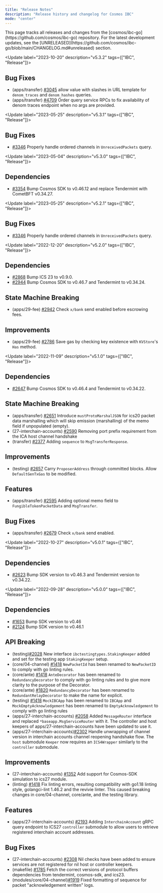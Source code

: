 ```yaml
---
title: "Release Notes"
description: "Release history and changelog for Cosmos IBC"
mode: "center"
---
```


<Info>
  This page tracks all releases and changes from the [cosmos/ibc-go](https://github.com/cosmos/ibc-go) repository.
  For the latest development updates, see the [UNRELEASED](https://github.com/cosmos/ibc-go/blob/main/CHANGELOG.md#unreleased) section.
</Info>

<Update label="2023-10-20" description="v5.3.2" tags={["IBC", "Release"]}>
## Bug Fixes

- (apps/transfer) [\#3045](https://github.com/cosmos/ibc-go/pull/3045) allow value with slashes in URL template for `denom_traces` and `denom_hashes` queries.
- (apps/transfer) [\#4709](https://github.com/cosmos/ibc-go/pull/4709) Order query service RPCs to fix availability of denom traces endpoint when no args are provided.
</Update>

<Update label="2023-05-25" description="v5.3.1" tags={["IBC", "Release"]}>
## Bug Fixes

- [\#3346](https://github.com/cosmos/ibc-go/pull/3346) Properly handle ordered channels in `UnreceivedPackets` query.
</Update>

<Update label="2023-05-04" description="v5.3.0" tags={["IBC", "Release"]}>
## Dependencies

- [\#3354](https://github.com/cosmos/ibc-go/pull/3354) Bump Cosmos SDK to v0.46.12 and replace Tendermint with CometBFT v0.34.27.
</Update>

<Update label="2023-05-25" description="v5.2.1" tags={["IBC", "Release"]}>
## Bug Fixes

- [\#3346](https://github.com/cosmos/ibc-go/pull/3346) Properly handle ordered channels in `UnreceivedPackets` query.
</Update>

<Update label="2022-12-20" description="v5.2.0" tags={["IBC", "Release"]}>
## Dependencies

- [\#2868](https://github.com/cosmos/ibc-go/pull/2868) Bump ICS 23 to v0.9.0.
- [\#2944](https://github.com/cosmos/ibc-go/pull/2944) Bump Cosmos SDK to v0.46.7 and Tendermint to v0.34.24.

## State Machine Breaking

- (apps/29-fee) [\#2942](https://github.com/cosmos/ibc-go/pull/2942) Check `x/bank` send enabled before escrowing fees.

## Improvements

- (apps/29-fee) [\#2786](https://github.com/cosmos/ibc-go/pull/2786) Save gas by checking key existence with `KVStore`'s `Has` method.
</Update>

<Update label="2022-11-09" description="v5.1.0" tags={["IBC", "Release"]}>
## Dependencies

- [\#2647](https://github.com/cosmos/ibc-go/pull/2647) Bump Cosmos SDK to v0.46.4 and Tendermint to v0.34.22.

## State Machine Breaking

- (apps/transfer) [\#2651](https://github.com/cosmos/ibc-go/pull/2651) Introduce `mustProtoMarshalJSON` for ics20 packet data marshalling which will skip emission (marshalling) of the memo field if unpopulated (empty).
- (27-interchain-accounts) [\#2590](https://github.com/cosmos/ibc-go/pull/2590) Removing port prefix requirement from the ICA host channel handshake
- (transfer) [\#2377](https://github.com/cosmos/ibc-go/pull/2377) Adding `sequence` to `MsgTransferResponse`.

## Improvements

- (testing) [\#2657](https://github.com/cosmos/ibc-go/pull/2657) Carry `ProposerAddress` through committed blocks. Allow `DefaultGenTxGas` to be modified.

## Features

- (apps/transfer) [\#2595](https://github.com/cosmos/ibc-go/pull/2595) Adding optional memo field to `FungibleTokenPacketData` and `MsgTransfer`.

## Bug Fixes

- (apps/transfer) [\#2679](https://github.com/cosmos/ibc-go/pull/2679) Check `x/bank` send enabled.
</Update>

<Update label="2022-10-27" description="v5.0.1" tags={["IBC", "Release"]}>
## Dependencies

- [\#2623](https://github.com/cosmos/ibc-go/pull/2623) Bump SDK version to v0.46.3 and Tendermint version to v0.34.22.
</Update>

<Update label="2022-09-28" description="v5.0.0" tags={["IBC", "Release"]}>
## Dependencies

- [\#1653](https://github.com/cosmos/ibc-go/pull/1653) Bump SDK version to v0.46
- [\#2124](https://github.com/cosmos/ibc-go/pull/2124) Bump SDK version to v0.46.1

## API Breaking

- (testing)[\#2028](https://github.com/cosmos/ibc-go/pull/2028) New interface `ibctestingtypes.StakingKeeper` added and set for the testing app `StakingKeeper` setup.
- (core/04-channel) [\#1418](https://github.com/cosmos/ibc-go/pull/1418) `NewPacketId` has been renamed to `NewPacketID` to comply with go linting rules.
- (core/ante) [\#1418](https://github.com/cosmos/ibc-go/pull/1418) `AnteDecorator` has been renamed to `RedundancyDecorator` to comply with go linting rules and to give more clarity to the purpose of the Decorator.
- (core/ante) [\#1820](https://github.com/cosmos/ibc-go/pull/1418) `RedundancyDecorator` has been renamed to `RedundantRelayDecorator` to make the name for explicit.
- (testing) [\#1418](https://github.com/cosmos/ibc-go/pull/1418) `MockIBCApp` has been renamed to `IBCApp` and `MockEmptyAcknowledgement` has been renamed to `EmptyAcknowledgement` to comply with go linting rules
- (apps/27-interchain-accounts) [\#2058](https://github.com/cosmos/ibc-go/pull/2058) Added `MessageRouter` interface and replaced `*baseapp.MsgServiceRouter` with it. The controller and host keepers of apps/27-interchain-accounts have been updated to use it.
- (apps/27-interchain-accounts)[\#2302](https://github.com/cosmos/ibc-go/pull/2302) Handle unwrapping of channel version in interchain accounts channel reopening handshake flow. The `host` submodule `Keeper` now requires an `ICS4Wrapper` similarly to the `controller` submodule.

## Improvements

- (27-interchain-accounts) [\#1352](https://github.com/cosmos/ibc-go/pull/1352) Add support for Cosmos-SDK simulation to ics27 module.
- (linting) [\#1418](https://github.com/cosmos/ibc-go/pull/1418) Fix linting errors, resulting compatibility with go1.18 linting style, golangci-lint 1.46.2 and the revivie linter.  This caused breaking changes in core/04-channel, core/ante, and the testing library.

## Features

- (apps/27-interchain-accounts) [\#2193](https://github.com/cosmos/ibc-go/pull/2193) Adding `InterchainAccount` gRPC query endpoint to ICS27 `controller` submodule to allow users to retrieve registered interchain account addresses.

## Bug Fixes

- (27-interchain-accounts) [\#2308](https://github.com/cosmos/ibc-go/pull/2308) Nil checks have been added to ensure services are not registered for nil host or controller keepers.
- (makefile) [\#1785](https://github.com/cosmos/ibc-go/pull/1785) Fetch the correct versions of protocol buffers dependencies from tendermint, cosmos-sdk, and ics23.
- (modules/core/04-channel)[\#1919](https://github.com/cosmos/ibc-go/pull/1919) Fixed formatting of sequence for packet "acknowledgement written" logs.
</Update>